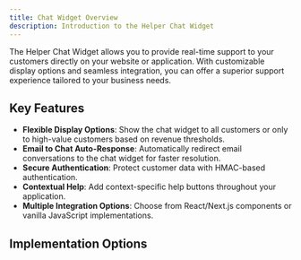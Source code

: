 ```yaml
---
title: Chat Widget Overview
description: Introduction to the Helper Chat Widget
---
```


The Helper Chat Widget allows you to provide real-time support to your customers directly on your website or application. With customizable display options and seamless integration, you can offer a superior support experience tailored to your business needs.

## Key Features

- **Flexible Display Options**: Show the chat widget to all customers or only to high-value customers based on revenue thresholds.
- **Email to Chat Auto-Response**: Automatically redirect email conversations to the chat widget for faster resolution.
- **Secure Authentication**: Protect customer data with HMAC-based authentication.
- **Contextual Help**: Add context-specific help buttons throughout your application.
- **Multiple Integration Options**: Choose from React/Next.js components or vanilla JavaScript implementations.

## Implementation Options

<Cards>
  <Card title="HTML/JavaScript Integration" href="/widget/02-javascript-integration" />
  <Card title="React/Next.js Integration" href="/widget/03-react-integration" />
  <Card title="Configuration Options" href="/widget/04-configuration" />
</Cards>
